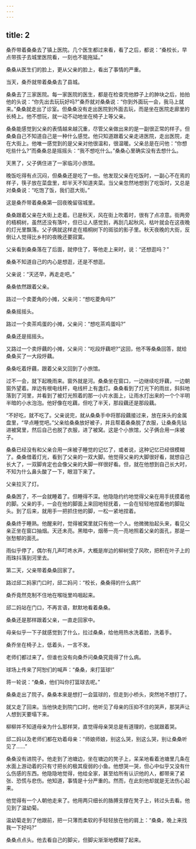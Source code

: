 ```yaml
---
---
---
```

title: 2
---



桑乔带着桑桑去了镇上医院。几个医生都过来看，看了之后，都说：“桑校长，早点带孩子去城里医院看，一刻也不能拖延。”

桑桑从医生们的脸上，更从父亲的脸上，看出了事情的严重。

当天，桑乔就带着桑桑去了县城。

桑桑去了三家医院。每一家医院的医生，都是在检查完他脖子上的肿块之后，拍拍他的头说：“你先出去玩玩好吗?”桑乔就对桑桑说：“你到外面玩一会，我马上就来。”桑桑就走出了诊室。但桑桑没有走出医院到外面去玩，而是坐在医院走廊里的长椅上。他不想玩，就一动不动地坐在椅子上等父亲。

桑桑能感觉到父亲的表情越来越沉重，尽管父亲做出来的是一副很正常的样子。但桑桑自己不知道自己是一种什么感觉。他只知道跟着父亲走进医院，走出医院，走在大街上。他唯一感觉到的是父亲对他很温和，很温暖。父亲总是在问他：“你想吃些什么?”而桑桑总是摇摇头：“我不想吃什么。”桑桑心里确实没有去想什么。

天黑了，父子俩住进了一家临河小旅馆。

晚饭吃得有点沉闷，但桑桑还是吃了一些。他发现父亲在吃饭时，一副心不在焉的样子，筷子放在菜盘里，却半天不知道夹菜。当父亲忽然地想到了吃饭时，又总是对桑桑说：“吃饱了饭，我们逛大街。”

这是桑乔带着桑桑第一回夜晚留宿城里。

桑桑跟着父亲在大街上走着。已是秋天，风在街上吹着时，很有了点凉意。街两旁的梧桐树，虽然还没有落叶，但已让人感觉到，再刮几起秋风，枯叶就会在这夜晚的灯光里飘落。父子俩就这样走在梧桐树下的斑驳的影子里。秋天夜晚的大街，反倒让人觉得比乡村的夜晚还要寂寞。

父亲看到桑桑落在了后面，就停住了，等他走上来时，说：“还想逛吗？”

桑桑不知道自己的内心是想逛，还是不想逛。

父亲说：“天还早，再走走吧。”

桑桑依然跟着父亲。

路过一个卖菱角的小摊，父亲问：“想吃菱角吗?”

桑桑摇摇头。

路过一个卖茶鸡蛋的小摊，父亲问：“想吃茶鸡蛋吗?”

桑桑还是摇摇头。

又路过一个卖烀藕的小摊，父亲问：“吃段烀藕吧?”这回，他不等桑桑回答，就给桑桑买了一大段烀藕。

桑桑吃着烀藕，跟着父亲又回到了小旅馆。

过不一会，就下起晚雨来。窗外就是河。桑桑坐在窗口，一边继续吃烀藕，一边朝窗外望着。岸边有根电线杆，电线杆上有盏灯。桑桑看到了灯光下的雨丝，斜斜地落到了河里，并看到了被灯光照着的那一小片水面上，让雨水打出来的一个个半明半暗的小水泡泡。他好像在吃藕，但吃了半天，那段藕还是那段藕。

“不好吃，就不吃了。父亲说完，就从桑桑手中将那段藕接过来，放在床头的金属盘里，“早点睡觉吧。”父亲给桑桑放好被子，并且帮着桑桑脱了衣服，让桑桑先钻进被窝里，然后自己也脱了衣服，进了被窝。这是个小旅馆，父子俩合用一床被子。

桑桑已经没有和父亲合用一床被子睡觉的记忆了，或者说，这种记忆已经很模糊了。桑桑借着灯光，看到了父亲的一双大脚。他觉得父亲的大脚很好看，就想自己长大了，一双脚肯定也会像父亲的大脚一样很好看。但，就在他想到自己长大时，不知为什么鼻头酸了一下，眼泪下来了。

父亲拉灭了灯。

桑桑困了，不一会就睡着了。但睡得不深。他隐隐约约地觉得父亲在用手抚摸着他的脚。父亲的手，一会在他的脚面上来回地轻抚着，一会在轻轻地捏着他的脚趾头。到了后来，就用手一把抓住他的脚，一松一紧地捏着。

桑桑终于睡熟。他醒来时，觉得被窝里就只有他一个人。他微微抬起头来，看见父亲正坐在窗口抽烟。天还未亮。黑暗中，烟蒂一亮一亮地照着父亲的面孔，那是一张愁郁的面孔。

雨似乎停了，偶尔有几声叮咚水声，大概是岸边的柳树受了风吹，把积在叶子上的雨珠抖落到河里去。

第二天，父亲带着桑桑回家了。

路过邱二妈家门口时，邱二妈问：“校长，桑桑得的什么病?”

桑乔竟然克制不住地在喉咙里呜咽起来。

邱二妈站在门口，不再言语，默默地看着桑桑。

桑桑还是那样跟着父亲，一直走回家中。

母亲似乎一下子就感觉到了什么，拉过桑桑，给他用热水洗着脸，洗着手。

桑乔坐在椅子上，低着头，一言不发。

老师们都过来了。但谁也没有向桑乔问桑桑究竟得了什么病。

球场上传来了阿恕们的喊声：“桑桑，来打篮球!”

蒋一轮说：“桑桑，他们叫你打篮球去呢。”

桑桑走出了院子。桑桑本来是想打一会篮球的，但走到小桥头，突然地不想打了。

就又走了回来。当他快走到院门口时，他听见了母亲的压抑不住的哭声，那哭声让人想到天要塌下来。

柳柳并不知道母亲为什么那样哭，直觉得母亲哭总是有道理的，也就跟着哭。

邱二妈以及老师们都在劝着母亲：“师娘师娘，别这么哭，别这么哭，别让桑桑听见了……”

桑桑没有进院子。他走到了池塘边，坐在塘边的凳子上，呆呆地看着池塘里几条在水面上游动着的只有寸把长的极其瘦弱的小鱼。他想哭一哭，但心中似乎又没有什么伤感的东西。他隐隐地觉得，他给全家，甚至给所有认识他的人，都带来了紧张、恐慌与悲伤。他知道，事情是十分严重的。然而，在此刻他却就是无法伤心起来。

他觉得有一个人朝他走来了。他用两只细长的胳膊支撑在凳子上，转过头去看。他见到了温幼菊。

温幼菊走到了他跟前，把一只薄而柔软的手轻轻放在他的肩上：“桑桑，晚上来找我一下好吗?”

桑桑点点头。他去看自己的脚尖，但脚尖渐渐地模糊了起来。